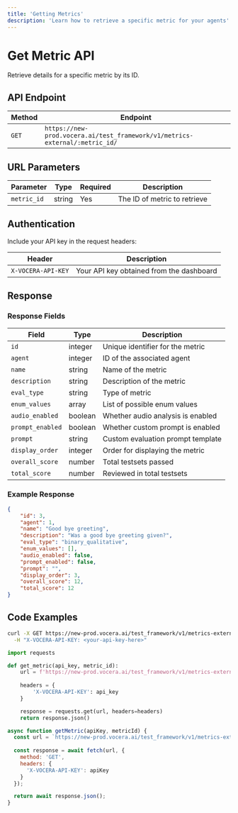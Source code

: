 ```yaml
---
title: 'Getting Metrics'
description: 'Learn how to retrieve a specific metric for your agents'
---
```


# Get Metric API

Retrieve details for a specific metric by its ID.

## API Endpoint

| Method | Endpoint |
|--------|----------|
| `GET` | `https://new-prod.vocera.ai/test_framework/v1/metrics-external/:metric_id/` |

## URL Parameters

| Parameter | Type | Required | Description |
|-----------|------|----------|-------------|
| `metric_id` | string | Yes | The ID of metric to retrieve |

## Authentication

Include your API key in the request headers:

| Header | Description |
|--------|-------------|
| `X-VOCERA-API-KEY` | Your API key obtained from the dashboard |

## Response

### Response Fields

| Field | Type | Description |
|-------|------|-------------|
| `id` | integer | Unique identifier for the metric |
| `agent` | integer | ID of the associated agent |
| `name` | string | Name of the metric |
| `description` | string | Description of the metric |
| `eval_type` | string | Type of metric |
| `enum_values` | array | List of possible enum values |
| `audio_enabled` | boolean | Whether audio analysis is enabled |
| `prompt_enabled` | boolean | Whether custom prompt is enabled |
| `prompt` | string | Custom evaluation prompt template |
| `display_order` | integer | Order for displaying the metric |
| `overall_score` | number | Total testsets passed |
| `total_score` | number | Reviewed in total testsets |

### Example Response

```json
{
    "id": 3,
    "agent": 1,
    "name": "Good bye greeting",
    "description": "Was a good bye greeting given?",
    "eval_type": "binary_qualitative",
    "enum_values": [],
    "audio_enabled": false,
    "prompt_enabled": false,
    "prompt": "",
    "display_order": 3,
    "overall_score": 12,
    "total_score": 12
}
```

## Code Examples

<CodeGroup>

```bash Curl
curl -X GET https://new-prod.vocera.ai/test_framework/v1/metrics-external/:metric_id/ \
  -H "X-VOCERA-API-KEY: <your-api-key-here>"
```

```python Python
import requests

def get_metric(api_key, metric_id):
    url = f'https://new-prod.vocera.ai/test_framework/v1/metrics-external/{metric_id}/'
    
    headers = {
        'X-VOCERA-API-KEY': api_key
    }

    response = requests.get(url, headers=headers)
    return response.json()
```

```javascript JavaScript
async function getMetric(apiKey, metricId) {
  const url = `https://new-prod.vocera.ai/test_framework/v1/metrics-external/${metricId}/`;
  
  const response = await fetch(url, {
    method: 'GET',
    headers: {
      'X-VOCERA-API-KEY': apiKey
    }
  });

  return await response.json();
}
```

</CodeGroup>
